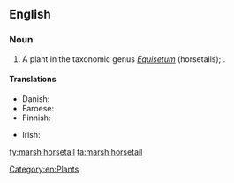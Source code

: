==English==

===Noun===
{{en-noun|head=[[marsh]] [[horsetail]]}}

# A plant in the taxonomic genus ''[[Equisetum]]'' (horsetails); {{taxlink|Equisetum palustre|species}}.

====Translations====
{{trans-top|plant}}
* Danish: {{t-|da|kær padderok|c}}
* Faroese: {{t-|fo|gulbeit bjølluvísa|f}}
* Finnish: {{t+|fi|suokorte}}
{{trans-mid}}
* Irish: {{t-|ga|scuab eich chorraigh|f}}
{{trans-bottom}}

[[Category:en:Plants]]

[[fy:marsh horsetail]]
[[ta:marsh horsetail]]